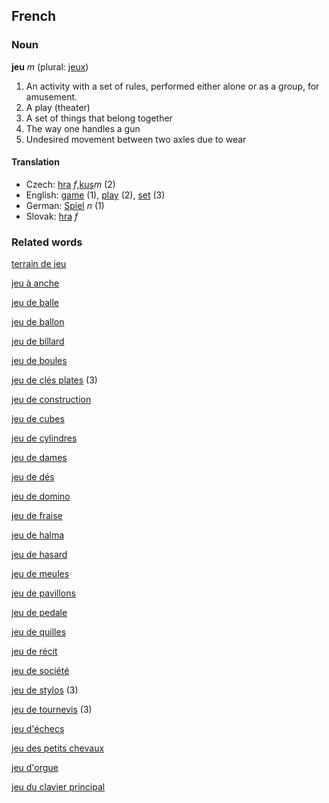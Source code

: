 ==French==
===Noun===
'''jeu''' ''m'' (plural: [[jeux]])

#An activity with a set of rules, performed either alone or as a group, for amusement.
#A play (theater)
#A set of things that belong together
#The way one handles a gun
#Undesired movement between two axles due to wear

====Translation====
*Czech: [[hra]] ''f'',[[kus]]''m'' (2)  
*English: [[game]] (1), [[play]] (2), [[set]] (3)
*German: [[Spiel]] ''n'' (1)
*Slovak: [[hra]] ''f''

===Related words===
[[terrain de jeu]]

[[jeu à anche]]

[[jeu de balle]]

[[jeu de ballon]]

[[jeu de billard]]

[[jeu de boules]]

[[jeu de clés plates]] (3)

[[jeu de construction]]

[[jeu de cubes]]

[[jeu de cylindres]]

[[jeu de dames]]

[[jeu de dés]]

[[jeu de domino]]

[[jeu de fraise]]

[[jeu de halma]]

[[jeu de hasard]]

[[jeu de meules]]

[[jeu de pavillons]]

[[jeu de pedale]]

[[jeu de quilles]]

[[jeu de récit]]

[[jeu de société]]

[[jeu de stylos]] (3)

[[jeu de tournevis]] (3)

[[jeu d'échecs]]

[[jeu des petits chevaux]]

[[jeu d'orgue]]

[[jeu du clavier principal]]